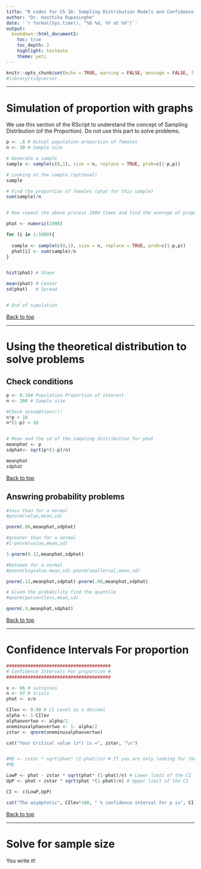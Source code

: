 ```yaml
---
title: "R codes for Ch 16: Sampling Distribution Models and Confidence Intervals for Proportions"
author: "Dr. Hasthika Rupasinghe"
date: '`r format(Sys.time(), "%b %d, %Y at %X")`'
output:
  bookdown::html_document2:
    toc: true
    toc_depth: 2
    highlight: textmate
    theme: yeti
---
```



```r
knitr::opts_chunk$set(echo = TRUE, warning = FALSE, message = FALSE, fig.align = "center", comment = NA)
#library(tidyverse)
```





***
# Simulation of proportion with graphs

We use this section of the RScript to understand the concept of Sampling Distribution (of the Proportion). Do not use this part to solve problems.

```r

p <- .6 # Actual population proportion of females
n <- 30 # Sample size

# Generate a sample
sample <- sample(c(0,1), size = n, replace = TRUE, prob=c(1-p,p)) 

# Looking at the sample (optional)
sample 

# Find the proportion of females (phat for this sample)
sum(sample)/n


# Now repeat the above process 1000 times and find the average of proportions

phat <- numeric(1000)

for (i in 1:1000){
  
  sample <- sample(c(0,1), size = n, replace = TRUE, prob=c(1-p,p)) 
  phat[i] <- sum(sample)/n 
}


hist(phat) # Shape

mean(phat) # Center
sd(phat)   # Spread


# End of simulation
```

<a href="#top">Back to top</a>

***

# Using the theoretical distribution to solve problems

## Check conditions

```r

p <- 0.15# Population Proportion of interest
n <- 200 # Sample size 

#Check assumptions!!!
n*p > 10
n*(1-p) > 10


# Mean and the sd of the sampling distribution for phat
meanphat <- p
sdphat<- sqrt(p*(1-p)/n)

meanphat
sdphat

```

<a href="#top">Back to top</a>

## Answring probability problems

```r

#less than for a normal
#pnorm(value,mean,sd)

pnorm(.06,meanphat,sdphat)

#greater than for a normal
#1-pnorm(value,mean,sd)

1-pnorm(0.12,meanphat,sdphat)

#between for a normal
#pnorm(bigvalue,mean,sd)-pnorm(smallerval,mean,sd)

pnorm(.12,meanphat,sdphat)-pnorm(.08,meanphat,sdphat)

# Given the probability find the quantile
#qnorm(percentless,mean,sd)

qnorm(.9,meanphat,sdphat)

```

<a href="#top">Back to top</a>

***


# Confidence Intervals For proportion 

```r
#######################################
# Confidence Intervals For proportion #
#######################################

x <- 66 # successes
n <- 97 # trials
phat <- x/n

CIlev <- 0.90 # CI Level as a decimal
alpha <- 1-CIlev
alphaovertwo <- alpha/2
oneminusalphaovertwo <- 1- alpha/2
zstar <- qnorm(oneminusalphaovertwo) 

cat("Your Critical value (z*) is =", zstar, "\n")


#ME <- zstar * sqrt(phat* (1-phat)/n) # If you are only looking for the ME, remove the pound signs and run these two lines
#ME

LowP <- phat - zstar * sqrt(phat* (1-phat)/n) # Lower limit of the CI
UpP <- phat + zstar * sqrt(phat *(1-phat)/n) # Upper limit of the CI

CI <- c(LowP,UpP)

cat("The asymptotic", CIlev*100, " % confidence interval for p is", CI) 
```

<a href="#top">Back to top</a>
 
***

#  Solve for sample size


You write it!

